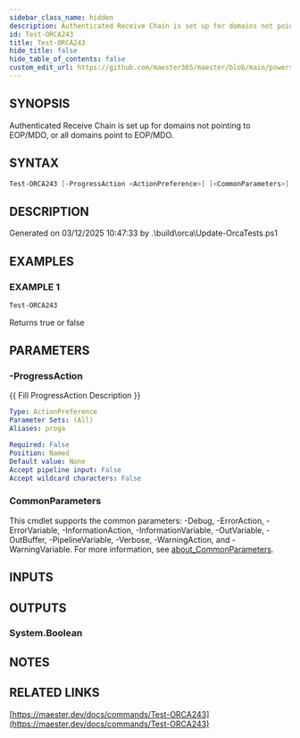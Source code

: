 ```yaml
---
sidebar_class_name: hidden
description: Authenticated Receive Chain is set up for domains not pointing to EOP/MDO, or all domains point to EOP/MDO.
id: Test-ORCA243
title: Test-ORCA243
hide_title: false
hide_table_of_contents: false
custom_edit_url: https://github.com/maester365/maester/blob/main/powershell/public/Test-ORCA243.ps1
---
```


## SYNOPSIS

Authenticated Receive Chain is set up for domains not pointing to EOP/MDO, or all domains point to EOP/MDO.

## SYNTAX

```powershell
Test-ORCA243 [-ProgressAction <ActionPreference>] [<CommonParameters>]
```

## DESCRIPTION

Generated on 03/12/2025 10:47:33 by .\build\orca\Update-OrcaTests.ps1

## EXAMPLES

### EXAMPLE 1

```powershell
Test-ORCA243
```

Returns true or false

## PARAMETERS

### -ProgressAction

\{\{ Fill ProgressAction Description \}\}

```yaml
Type: ActionPreference
Parameter Sets: (All)
Aliases: proga

Required: False
Position: Named
Default value: None
Accept pipeline input: False
Accept wildcard characters: False
```

### CommonParameters

This cmdlet supports the common parameters: -Debug, -ErrorAction, -ErrorVariable, -InformationAction, -InformationVariable, -OutVariable, -OutBuffer, -PipelineVariable, -Verbose, -WarningAction, and -WarningVariable. For more information, see [about_CommonParameters](http://go.microsoft.com/fwlink/?LinkID=113216).

## INPUTS

## OUTPUTS

### System.Boolean

## NOTES

## RELATED LINKS

[https://maester.dev/docs/commands/Test-ORCA243](https://maester.dev/docs/commands/Test-ORCA243)
